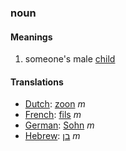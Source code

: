 ===noun===
====Meanings====
#someone's male [[child]]
====Translations====
*[[Dutch]]: [[zoon]] ''m''
*[[French]]: [[fils]] ''m''
*[[German]]: [[Sohn]] ''m''
*[[Hebrew]]: [[בן]] ''m''